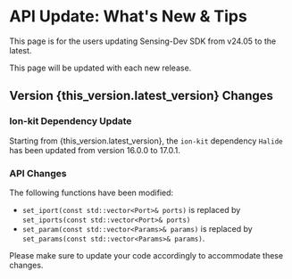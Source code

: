 
# API Update: What's New & Tips

This page is for the users updating Sensing-Dev SDK from v24.05 to the latest.

This page will be updated with each new release.

<h2> Version {this_version.latest_version} Changes </h2>

### Ion-kit Dependency Update

<p>Starting from {this_version.latest_version}, the <code>ion-kit</code> dependency <code>Halide</code> has been updated from version 16.0.0 to 17.0.1.</p>

### API Changes

The following functions have been modified:
- `set_iport(const std::vector<Port>& ports)` is replaced by `set_iports(const std::vector<Port>& ports)`
- `set_param(const std::vector<Params>& params)` is replaced by `set_params(const std::vector<Params>& params)`.

Please make sure to update your code accordingly to accommodate these changes.
